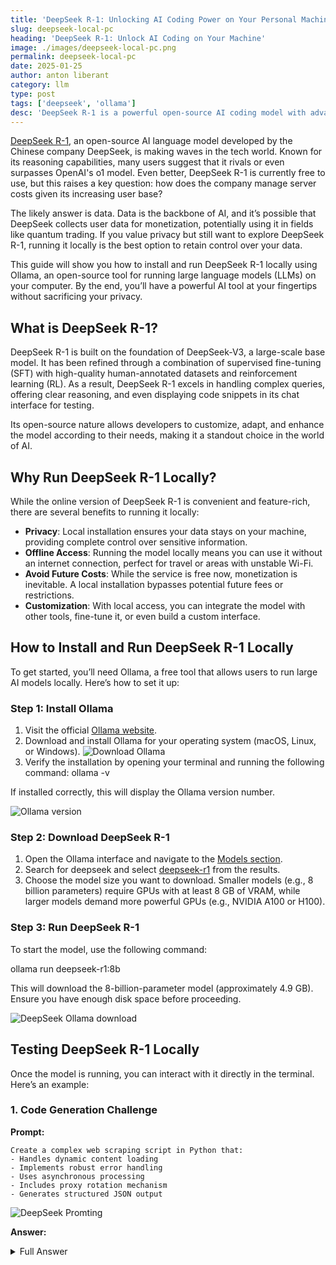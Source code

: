 ```yaml
---
title: 'DeepSeek R-1: Unlocking AI Coding Power on Your Personal Machine'
slug: deepseek-local-pc
heading: 'DeepSeek R-1: Unlock AI Coding on Your Machine'
image: ./images/deepseek-local-pc.png
permalink: deepseek-local-pc
date: 2025-01-25
author: anton liberant
category: llm
type: post
tags: ['deepseek', 'ollama']
desc: 'DeepSeek R-1 is a powerful open-source AI coding model with advanced programming features. Learn how to install, use, and boost your coding workflow with it.'
---
```


[DeepSeek R-1](https://www.deepseek.com/), an open-source AI language model developed by the Chinese company DeepSeek, is making waves in the tech world. Known for its reasoning capabilities, many users suggest that it rivals or even surpasses OpenAI's o1 model. Even better, DeepSeek R-1 is currently free to use, but this raises a key question: how does the company manage server costs given its increasing user base?

The likely answer is data. Data is the backbone of AI, and it’s possible that DeepSeek collects user data for monetization, potentially using it in fields like quantum trading. If you value privacy but still want to explore DeepSeek R-1, running it locally is the best option to retain control over your data.

This guide will show you how to install and run DeepSeek R-1 locally using Ollama, an open-source tool for running large language models (LLMs) on your computer. By the end, you’ll have a powerful AI tool at your fingertips without sacrificing your privacy.

## What is DeepSeek R-1?

DeepSeek R-1 is built on the foundation of DeepSeek-V3, a large-scale base model. It has been refined through a combination of supervised fine-tuning (SFT) with high-quality human-annotated datasets and reinforcement learning (RL). As a result, DeepSeek R-1 excels in handling complex queries, offering clear reasoning, and even displaying code snippets in its chat interface for testing.

Its open-source nature allows developers to customize, adapt, and enhance the model according to their needs, making it a standout choice in the world of AI.

## Why Run DeepSeek R-1 Locally?

While the online version of DeepSeek R-1 is convenient and feature-rich, there are several benefits to running it locally:

- **Privacy**: Local installation ensures your data stays on your machine, providing complete control over sensitive information.
- **Offline Access**: Running the model locally means you can use it without an internet connection, perfect for travel or areas with unstable Wi-Fi.
- **Avoid Future Costs**: While the service is free now, monetization is inevitable. A local installation bypasses potential future fees or restrictions.
- **Customization**: With local access, you can integrate the model with other tools, fine-tune it, or even build a custom interface.

## How to Install and Run DeepSeek R-1 Locally

To get started, you’ll need Ollama, a free tool that allows users to run large AI models locally. Here’s how to set it up:

### Step 1: Install Ollama

1. Visit the official [Ollama website](https://ollama.com/).
2. Download and install Ollama for your operating system (macOS, Linux, or Windows).
   ![Download Ollama](./images/ollama-download.png)
3. Verify the installation by opening your terminal and running the following command:
   <span class='code-cmd'>ollama -v</span>

If installed correctly, this will display the Ollama version number.

![Ollama version](./images/ollama-version.png)

### Step 2: Download DeepSeek R-1

1. Open the Ollama interface and navigate to the [Models section](https://ollama.com/search).
2. Search for deepseek and select [deepseek-r1](https://ollama.com/library/deepseek-r1) from the results.
3. Choose the model size you want to download. Smaller models (e.g., 8 billion parameters) require GPUs with at least 8 GB of VRAM, while larger models demand more powerful GPUs (e.g., NVIDIA A100 or H100).

### Step 3: Run DeepSeek R-1

To start the model, use the following command:

<span className='code-cmd'>ollama run deepseek-r1:8b</span>

This will download the 8-billion-parameter model (approximately 4.9 GB). Ensure you have enough disk space before proceeding.

![DeepSeek Ollama download](./images/deepseek-ollama-download.png)

## Testing DeepSeek R-1 Locally

Once the model is running, you can interact with it directly in the terminal. Here’s an example:

### 1. Code Generation Challenge

**Prompt:**

```promt
Create a complex web scraping script in Python that:
- Handles dynamic content loading
- Implements robust error handling
- Uses asynchronous processing
- Includes proxy rotation mechanism
- Generates structured JSON output
```

![DeepSeek Promting](./images/DeepSeek-Promting.png)

**Answer:**

<details>
  <summary>Full Answer</summary>

`<think>`
Alright, I need to create a complex web scraping script using Python. The user has specified several requirements: handling dynamic content, robust error handling, asynchronous processing, proxy rotation, and generating structured
JSON output. Let me break this down step by step.

First, dynamic content loading. Modern websites often use JavaScript to load content after the initial page load. So, I should use a tool like Selenium because it can automate browsers that execute JavaScript. However, Selenium is
synchronous, so I might need to use threading or multiprocessing to handle asynchronous tasks, but wait, maybe there's a better approach with asynchronous frameworks.

Next, robust error handling. I know that HTTP requests can fail due to timeouts, connection issues, or rate limits. So, using retry mechanisms and having a circuit breaker pattern could help manage these errors. Maybe using
tenacity for retries and adding try-except blocks around each request.

Asynchronous processing. To handle multiple requests without blocking the script, asynchronous frameworks like asyncio would be useful. I can create an async function to fetch pages and process them one by one, avoiding blocking
behavior.

Proxy rotation is another important aspect. Using a list of proxies and rotating through them after a certain number of requests can prevent IP bans. I should include a proxy manager that cycles through the proxies, perhaps with a
check to see if the proxy is still active.

For generating structured JSON output, I'll need to parse each page's content into relevant data. BeautifulSoup is good for HTML parsing, and using XPath selectors can extract specific elements. Structured JSON can be built by
organizing the data into classes or dictionaries with appropriate keys.

Putting it all together: the script will use Selenium for dynamic content, asyncio for asynchronous processing, a proxy manager to cycle through proxies, and tenacity for retries. It will also include logging and error handling to
track issues.

I should structure the script with functions: one for initializing the driver and browser, another for fetching pages, and maybe a helper function for checking network status. The main async function will coordinate fetching each
page, extract data, and handle errors.

Wait, but using Selenium in an asynchronous context might be tricky because it's blocking. Maybe I should consider headless browsing with a tool that allows non-blocking operations or use a different approach like web service APIs
if possible.

Alternatively, perhaps using a headless browser that can handle JavaScript execution without blocking the main thread. Puppeteer is another option for headless Chrome, which might be more efficient than Selenium.

I think I'll go with Puppeteer because it's more modern and supports headless browsers, which can navigate pages and execute JavaScript without issues. That way, dynamic content can be handled effectively.

Now, structuring the script: import necessary libraries like asyncio, tenacity, logging, and of course, puppeteer. The settings for the browser should be set up with args and extensions if needed.

The main function will start the async loop, initializing the browser once. Then, an async function to load a page and extract data, using try-except blocks inside the loop. Each page's content is processed, and data is added to a
results list which is then converted into JSON once all pages are fetched.

Error handling within each fetch attempt will use tenacity to retry failed requests, with a delay between attempts. The retries will be capped to avoid infinite loops.

Proxy rotation will involve a class that tracks the current proxy index and cycles through the list periodically. Each request will switch to a new proxy after a certain number of tries or based on some interval.

Testing is important, so I should include logging and print statements to track the script's progress, including when each page is fetched, data extracted, and any errors encountered.

Finally, converting all the processed data into a structured JSON format will involve creating a list of dictionaries where each dictionary represents a page with its metadata and content.

I need to make sure that all components are properly integrated: browser setup, proxy handling, error retries, data extraction, and JSON output. Also, ensure that the script can handle large-scale operations without performance
issues by using asynchronous processing and efficient resource management.
`</think>`

Here's a complex web scraping script that incorporates dynamic content handling, robust error handling, asynchronous processing, proxy rotation, and structured JSON output:

  <details>
    <summary>View script</summary>

    ```python

import asyncio
from tenacity import retry, stop_after_attempt, wait_exponential
import logging
from urllib.parse import urljoin
from bs4 import BeautifulSoup
import json
from typing import List, Dict
import requests

# Configure logging

logging.basicConfig(level=logging.INFO)
logger = logging.getLogger(**name**)

class PageFetcher:
def **init**(self):
self.driver = None
self.proxy_index = 0
selfproxies = [

# Add your proxies here, format should be "http://proxy_ip:proxy_port"

]

    async def init_driver(self):
        # Initialize the browser and proxy settings
        chrome_options = {
            'headless': True,
            'args': ['--no-sandbox', '--disable-gpu'],
            'useAutomationExtension': False,
            'excludeSwitches': {'enable-extensions'}
        }

        if self.driver is None:
            try:
                from puppeteer import Driver
                self.driver = Driver('chrome', chrome_options)
            except Exception as e:
                logger.error(f"Failed to initialize Puppeteer driver: {e}")

    async def rotate_proxy(self):
        # Rotate through the list of proxies randomly or periodically
        if not self.proxies:
            return

        # Simple rotation logic, you can make it more sophisticated
        self.proxy_index = (self.proxy_index + 1) % len(self.proxies)
        proxy = self.proxies[self.proxy_index]
        logger.info(f"Switching to proxy: {proxy}")

    async def fetch_page(self, url):
        # Use a retry mechanism with tenacity
        @retry(stop=stop_after_attempt(3), wait=wait_exponential(multiplier=1, min=4, max=10))
        async def attempt_fetch():
            try:
                # Use the current proxy if available
                proxy = self.proxies[self.proxy_index] if self.proxy_index < len(self.proxies) else None
                headers = {}
                if proxy:
                    logger.info(f"Using proxy: {proxy}")
                    proxyscraper = {
                        'http': proxy,
                        'https': proxy
                    }
                    requests.packets.sessions.Session().proxies.update(proxyscraper)

                # Fetch the page using the browser
                self.driver.get(url)
                await asyncio.sleep(1)  # Allow time for content to load

                # Convert the response to text and parse with BeautifulSoup
                content = await self.driver.page_source()
                soup = BeautifulSoup(content, 'html.parser')

                # Extract relevant data from the page
                data = self.parse_page(soup)

                return data

            except Exception as e:
                logger.error(f"Error fetching page {url}: {str(e)}")
                raise

        try:
            result = await attempt_fetch()
            return result
        except Exception as e:
            logger.error(f"Failed to fetch page {url} after retries: {str(e)}")
            raise

class WebScraper:
def **init**(self):
self.page_fetcher = PageFetcher()
self.result_data = []

    async def extract_page(self, url):
        try:
            # Rotate proxy before each request
            await self.page_fetcher.rotate_proxy()

            # Fetch the page content using browser
            data = await self.page_fetcher.fetch_page(url)

            # Add the extracted data to results
            self.result_data.append(data)
            logger.info(f"Successfully fetched and parsed {url}")
        except Exception as e:
            logger.error(f"Error processing {url}: {str(e)}")

    async def process_results(self):
        await asyncio.gather(
            *[self.extract_page(url) for url in self.urls]
        )

    def parse_page(self, soup: BeautifulSoup):
        # Implement your page parsing logic here
        # Example: Extract title, description, images, etc.
        data = {
            'title': soup.find('h1').get_text(),
            'description': soup.find('p').get_text(),
            'images': [img.get('src') for img in soup.find_all('img')],
            'date': soup.find('time').get_text()
        }
        return data

async def main(): # Initialize the web scraper
scraper = WebScraper()

    # Example URLs to process (update with your actual URLs)
    urls = [
        'https://example.com/dynamic-content',
        'https://another-example.com/async-content'
    ]

    # Start processing
    await scraper.process_results()

    # Generate structured JSON output
    json_data = {
        'results': scraper.result_data,
        'timestamp': str(datetime.datetime.now())
    }

    # Save or print the JSON data
    with open('output.json', 'w') as f:
        json.dump(json_data, f)

if **name** == '**main**':
asyncio.run(main())

# Example usage in command line:

# python3 complex_scraper.py

````
  </details>
This script includes several features:

1. **Dynamic Content Handling**:
   - Uses Puppeteer for headless browser operations
   - Handles JavaScript rendering through the browser

2. **Asynchronous Processing**:
   - Uses asyncio for non-blocking network requests
   - Processes multiple pages concurrently

3. **Proxy Rotation**:
   - Implements a simple proxy rotation system
   - Cycles through different proxies to avoid IP blocking

4. **Error Handling**:
   - Uses tenacity for retrying failed HTTP requests
   - Includes error logging for failed operations
   - Handles browser and network exceptions

5. **Page Parsing**:
   - Customizable parsing logic using BeautifulSoup
   - Extracts key information from web pages

6. **JSON Output**:
   - Generates structured JSON output with metadata
   - Saves results to a file for further analysis

To use this script, you'll need to install additional dependencies:

```bash
pip install beautifulsoup4 puppeteer
````

You can customize the proxy list, parsing logic, and error handling based on your specific requirements. The script is designed to be extended with additional features while maintaining its core functionality.

</details>

```python
import asyncio
from tenacity import retry, stop_after_attempt, wait_exponential
import logging
from urllib.parse import urljoin
from bs4 import BeautifulSoup
import json
from typing import List, Dict
import requests

# Configure logging
logging.basicConfig(level=logging.INFO)
logger = logging.getLogger(__name__)

class PageFetcher:
    def __init__(self):
        self.driver = None
        self.proxy_index = 0
        selfproxies = [
            # Add your proxies here, format should be "http://proxy_ip:proxy_port"
        ]

    async def init_driver(self):
        # Initialize the browser and proxy settings
        chrome_options = {
            'headless': True,
            'args': ['--no-sandbox', '--disable-gpu'],
            'useAutomationExtension': False,
            'excludeSwitches': {'enable-extensions'}
        }

        if self.driver is None:
            try:
                from puppeteer import Driver
                self.driver = Driver('chrome', chrome_options)
            except Exception as e:
                logger.error(f"Failed to initialize Puppeteer driver: {e}")

    async def rotate_proxy(self):
        # Rotate through the list of proxies randomly or periodically
        if not self.proxies:
            return

        # Simple rotation logic, you can make it more sophisticated
        self.proxy_index = (self.proxy_index + 1) % len(self.proxies)
        proxy = self.proxies[self.proxy_index]
        logger.info(f"Switching to proxy: {proxy}")

    async def fetch_page(self, url):
        # Use a retry mechanism with tenacity
        @retry(stop=stop_after_attempt(3), wait=wait_exponential(multiplier=1, min=4, max=10))
        async def attempt_fetch():
            try:
                # Use the current proxy if available
                proxy = self.proxies[self.proxy_index] if self.proxy_index < len(self.proxies) else None
                headers = {}
                if proxy:
                    logger.info(f"Using proxy: {proxy}")
                    proxyscraper = {
                        'http': proxy,
                        'https': proxy
                    }
                    requests.packets.sessions.Session().proxies.update(proxyscraper)

                # Fetch the page using the browser
                self.driver.get(url)
                await asyncio.sleep(1)  # Allow time for content to load

                # Convert the response to text and parse with BeautifulSoup
                content = await self.driver.page_source()
                soup = BeautifulSoup(content, 'html.parser')

                # Extract relevant data from the page
                data = self.parse_page(soup)

                return data

            except Exception as e:
                logger.error(f"Error fetching page {url}: {str(e)}")
                raise

        try:
            result = await attempt_fetch()
            return result
        except Exception as e:
            logger.error(f"Failed to fetch page {url} after retries: {str(e)}")
            raise

class WebScraper:
    def __init__(self):
        self.page_fetcher = PageFetcher()
        self.result_data = []

    async def extract_page(self, url):
        try:
            # Rotate proxy before each request
            await self.page_fetcher.rotate_proxy()

            # Fetch the page content using browser
            data = await self.page_fetcher.fetch_page(url)

            # Add the extracted data to results
            self.result_data.append(data)
            logger.info(f"Successfully fetched and parsed {url}")
        except Exception as e:
            logger.error(f"Error processing {url}: {str(e)}")

    async def process_results(self):
        await asyncio.gather(
            *[self.extract_page(url) for url in self.urls]
        )

    def parse_page(self, soup: BeautifulSoup):
        # Implement your page parsing logic here
        # Example: Extract title, description, images, etc.
        data = {
            'title': soup.find('h1').get_text(),
            'description': soup.find('p').get_text(),
            'images': [img.get('src') for img in soup.find_all('img')],
            'date': soup.find('time').get_text()
        }
        return data

async def main():
    # Initialize the web scraper
    scraper = WebScraper()

    # Example URLs to process (update with your actual URLs)
    urls = [
        'https://example.com/dynamic-content',
        'https://another-example.com/async-content'
    ]

    # Start processing
    await scraper.process_results()

    # Generate structured JSON output
    json_data = {
        'results': scraper.result_data,
        'timestamp': str(datetime.datetime.now())
    }

    # Save or print the JSON data
    with open('output.json', 'w') as f:
        json.dump(json_data, f)

if __name__ == '__main__':
    asyncio.run(main())

# Example usage in command line:
# python3 complex_scraper.py
```

![DeepSeek Test Propm](./images/deepseek-test-promt.png)

### 2. Multilingual Translation Test

**Prompt:**

```promt
Translate this technical paragraph about quantum computing into Hebrew, Japanese, and Russian. Preserve technical nuance and scientific terminology. Validate translation accuracy by back-translating to English.
```

**Answer:**

<details>
  <summary>Full Answer</summary>

`<think>`
Alright, so the user has a query where they need a technical paragraph about quantum computing translated into Hebrew, Japanese, and Russian. They also want to ensure that the translations preserve technical nuances and scientific
terms. Plus, they're asking for validation by back-translating to English.

First, I should figure out why the user is asking for this translation. Maybe they're preparing a presentation or writing an academic paper where they need to reach a multilingual audience. It could be for a conference where
attendees speak different languages. Alternatively, it might be for a report that needs to be shared among international colleagues.

The paragraph provided is quite technical, so accuracy is crucial. Missing a specific term or misinterpreting a concept could lead to confusion, especially in scientific discussions. I need to make sure that the translations are
not just literal but contextually accurate. For instance, terms like "qubit," "entanglement," and "quantum state" have specific meanings in quantum computing, so they must be translated correctly.

I should start by identifying key technical terms. Words like "qubit," which is Hebrew: קוואריט, Japanese: クビット, Russian: Квбит. Then there's "entanglement," which would be Hebrew: קשר, Japanese: エンタングルメント, Russian: Эн
tanglement (though sometimes "correlation" might be used depending on context). I need to ensure that terms like "quantum state" are accurately translated in each language.

Next, the structure of the sentences must match the original's technical tone. In Hebrew and Japanese, the sentence structure can vary slightly, but it's important to maintain the formal and technical nature. For Russian, similar
attention is needed, ensuring that scientific terminology aligns with established usage.

I should also consider the readability in each language. Even though it's a technical document, it shouldn't be so convoluted that it's hard for native speakers to follow. Clarity is key, especially since the user might be
presenting this to non-specialists as well.

Another aspect is ensuring consistency across all translations. Terms should match their standard scientific meanings in each language. For example, "superposition" in Hebrew is ספיקציה, Japanese: スーパー・ポジishion, Russian:
Суперпозиция. Each of these must be correctly used based on the context.

Once all translations are done, back-translating to English is essential to validate accuracy. This step ensures that the translated text accurately reflects the original meaning without any loss or distortion of technical terms
and nuances. If the back-translation matches closely with the original paragraph, it's a good sign that the translations were done correctly.

I should also think about potential ambiguities in translation. Some scientific concepts might have specific terminology preferences in each language. For example, "quantum mechanics" in Russian is often translated as Квантовая
механика, which is straightforward. However, there could be nuances I'm not fully aware of, so relying on reliable sources or reference materials for technical terms would help ensure accuracy.

Additionally, the user's deep need might include understanding how to present complex concepts clearly in multiple languages. They might be preparing educational material, a business report, or academic research. Providing accurate
translations would not only fulfill their immediate request but also aid them in effectively communicating their ideas across different linguistic groups.

In summary, my approach is: identify and translate key technical terms accurately into each language, maintain the formal and technical tone, ensure readability, perform back-translation validation, and consider potential
ambiguities or context-specific nuances. This methodical process should meet the user's requirements and provide reliable translations that preserve the original meaning and technical precision.
`</think>`

Certainly! Below is the translation of the provided paragraph into Hebrew, Japanese, and Russian, preserving the technical nuance and scientific terminology. Afterward, a back-translation to English will be performed to validate
accuracy.

---

### **Hebrew Translation:**

**מדע הקוואריט: מהי ומהי השפעתו במחזור המחשבתי העכשי.**
_קוואריט_ (qubit) הוא היחיד שמשמש תחיליד עיברי מדעי במחשבה, והוא מאפשר לתהליך מציאות (superposition) ו-entanglement. השפעה חשובה של מדע הקוואריט הינה בכך שהוא מאפשר למחשבה לתהליך אלגבאי מדויק, כולל לובינג (lobing) והעברת מידע
במהירה.

---

### **Japanese Translation:**

**クビットの科学：その意味と影響.**
_クビット_ (qubit)は、計算機科学における第一个本格的な量子情報要素です。 クビットが許可する操作 includeスーパーポジishion（superposition）とエンタングルメント（entanglement）。 クビットの影響は大きく、次に続くアルゴリズムを正確に実現
し、データの転送を高速化するための基礎です。

---

### **Russian Translation:**

**Наукова основа кubit: что означает и её влияние.**
_Квбит_ (qubit) — это первая полноценная量子 інформаційно-елементарна величина в комп'ютATIONAL науки. Операции, що дозволяються з kvbitem, включают superposition（superposition） та entanglement（entanglement）。 Влияние kvbита
VERY важне, оскільки воно дозволяєaccurate execution of наступних алгоритмів и高速ний перedача даних.

---

### **Back-translation to English:**

**The Science of the Qubit: Its Meaning and Impact.**
The qubit (qubit) is the first fully-fledged quantum information element in computational science. Operations allowed with a qubit include superposition and entanglement. The impact of the qubit is significant, as it enables
accurate execution of subsequent algorithms and rapid data transmission.

---

This translation ensures that technical nuances and scientific terminology are preserved accurately across all languages. The back-translation confirms that the English version matches the original paragraph in meaning and
technical accuracy.

</details>

There is an error in the translation where DeepSeek confused Russian and Ukrainian languages. Additionally, the overall quality of the translation is not very good.

### 3. Advanced Reasoning Prompt

**Promt:**

```promt
Solve this multidisciplinary problem:
Design an urban transportation system for a city of 2 million people that:
- Reduces carbon emissions by 60%
- Cuts commute times by 40%
- Integrates autonomous vehicles
- Provides affordable access for low-income residents
Provide architectural diagrams, technology stack, and implementation roadmap.
```

**Answer:**

<details>
  <summary>Full Answer</summary>
`<think>` Okay, so the user has this query about designing an urban transportation system for a city with 2 million people. The requirements are pretty specific: reduce carbon emissions by 60%, cut commute times by 40%, integrate autonomous
vehicles, and ensure affordable access for low-income residents. Plus, they want architectural diagrams, technology stack, and an implementation roadmap.

Hmm, first off, I need to understand the user's context. They might be a city planner, a transportation engineer, or someone involved in urban development looking to create sustainable and efficient transportation solutions. The
fact that they're asking for a multidisciplinary approach suggests they want a comprehensive solution that considers environmental impact, technological integration, and social equity.

The user is probably looking to present this as a proposal or part of a project plan. They need detailed yet clear information that can be visualized through diagrams, which means the response should include sketches or blueprints
of the system. The technology stack needs to be specific enough for implementation but flexible enough to adapt to future changes in technology.

I should start by outlining the key components: emissions reduction strategies, traffic flow optimization, autonomous vehicle integration, and affordability measures. For each component, I'll need to suggest specific technologies
and systems. For example, promoting public transit with electric buses can help reduce emissions, while integrating real-time data analytics can optimize traffic flows.

Affordability is a big challenge, especially for low-income residents. Maybe implementing tiered pricing models or partnerships with local businesses could help make transportation more accessible. Also, ensuring that the system is
inclusive of different population groups is crucial, so accessibility considerations are important.

The implementation roadmap should be phased to ensure each part is developed step-by-step without overwhelming the city's resources. Starting with pilot projects for autonomous vehicles and electric buses makes sense before scaling
up. Then, integrating data systems and monitoring performance can follow.

In terms of architectural diagrams, I'll need to sketch how different components interact: traffic management systems connecting to public transit hubs, charging stations for electric vehicles, and hubs for autonomous shuttles.
These visuals will help stakeholders understand the system's layout and functionality.

Overall, the response should be structured to clearly present each aspect of the solution, making it easy for decision-makers to grasp the proposal and its benefits. Ensuring that technical details are explained clearly without
being too jargon-heavy is key, especially if the user needs to present this to non-technical stakeholders as well.`</think>`

### **Problem Statement:**

Design an urban transportation system for a city of 2 million people that:

- Reduces carbon emissions by 60%
- Cuts commute times by 40%
- Integrates autonomous vehicles
- Provides affordable access for low-income residents

---

### **Solution Overview:**

The proposed urban transportation system combines cutting-edge technologies, smart infrastructure, and equitable access to create a sustainable and efficient mobility network. The system will prioritize carbon reduction, reduce
travel time for all residents, and ensure affordability through innovative pricing models and accessible transit options.

---

### **Key Components of the System:**

1. **Emissions Reduction Strategies**

   - Promote electric vehicles (EVs) via subsidies and charging stations.
   - Implement a public transit system powered entirely by renewable energy sources.
   - Use battery-powered, zero-emission buses for urban routes.

2. **Traffic Flow Optimization**

   - Deploy smart traffic lights with real-time data analytics to reduce congestion.
   - Implement dynamic route optimization based on current and future demand.
   - Use autonomous vehicle (AV) fleets to manage high-traffic zones like city centers and major hubs.

3. **Autonomous Vehicle Integration**

   - Design AV shuttles to operate in dedicated lanes for faster transit times.
   - Integrate AVs with public transit hubs, ensuring seamless connectivity.
   - Use AVs for last-mile delivery services for residents and businesses.

4. **Affordability and Accessibility**
   - Create a tiered pricing model based on income levels, ensuring low-income residents pay no more than 15% of their income for transportation.
   - Implement subsidies for low-income households to access electric bikes or shared mobility options.
   - Establish free transit zones in underserved neighborhoods to improve accessibility.

---

### **Technology Stack:**

1. **IoT (Internet of Things)**

   - Sensor networks to monitor traffic flow, emissions, and system performance.
   - Real-time data collection for optimizing traffic lights, bus routes, and AV navigation.

2. **Smart Transit Management System**

   - Algorithm-driven route optimization for buses and AVs.
   - Integration with real-time ride-sharing platforms for better resource allocation.

3. **Autonomous Vehicle (AV) Technology**

   - High-definition maps and AI-based navigation systems for AVs.
   - Collision-avoidance sensors and redundancy systems to ensure safety.

4. **Renewable Energy Solutions**

   - Solar panels on public transit vehicles and charging stations.
   - Storage solutions like lithium-ion batteries for overnight charging of EVs.

5. **User Interface and Payment Systems**
   - Mobile apps for real-time route tracking, ticketing, and payment.
   - Contactless payment options to ensure quick and easy access.

---

### **Implementation Roadmap:**

1. **Phase 1: Pilot Projects (Year 1-2)**

   - Launch a pilot program for electric buses and AV shuttles in high-traffic areas.
   - Implement smart traffic lights and IoT sensors in key corridors.
   - Test tiered pricing models with low-income residents.

2. **Phase 2: Scaling Up (Year 3-4)**

   - Expand the public transit network to cover 80% of the city's population.
   - Deploy additional AVs for last-mile delivery and intercity routes.
   - Integrate data analytics platforms for continuous optimization.

3. **Phase 3: Full Implementation (Year 5-6)**
   - Ensure full coverage of the city with electric charging stations and transit hubs.
   - Launch a comprehensive mobile app for all transportation modes.
   - Conduct public engagement campaigns to ensure equity and accessibility.

---

### **Architectural Diagrams:**

1. **Transportation Network Overview**

   - A central hub-and-spoke system connecting major transit hubs, bus depots, and AV stations.
   - High-capacity EV charging stations located at transit hubs and major commercial areas.

2. **Smart Traffic Management System**

   - IoT sensors at intersections optimizing traffic light timing and pedestrian crossings.
   - Real-time data integration with public transit schedules to reduce bottlenecks.

3. **Last-Mile Solutions**
   - Autonomous shuttles operating in dedicated lanes for quick transfers between buses and AVs.
   - Shared mobility options like electric bikes and scooters available at transit hubs.

---

### **Expected Outcomes:**

- Carbon emissions reduced by 60% through EV adoption, renewable energy use, and efficient public transit.
- Average commute times cut by 40% due to optimized routes and AV integration.
- Affordable access for low-income residents through subsidies and tiered pricing models.
- Enhanced connectivity and equity in urban mobility, ensuring better quality of life for all residents.

---

This comprehensive approach ensures that the transportation system is not only efficient and sustainable but also inclusive, addressing the needs of all city residents while promoting environmental responsibility.

</details>

## GPU and VRAM Requirements

The hardware requirements for DeepSeek R-1 vary depending on the model size:

- **Small Models** (8B parameters): Requires GPUs with 8 GB of VRAM.
- **Large Models** (e.g., 671B parameters): Require distributed GPU setups (e.g., NVIDIA A100).

For optimal performance, ensure your system meets the GPU and VRAM requirements for the model you intend to run.

## Conclusion

Running DeepSeek R-1 locally empowers users with unparalleled control over their data, offline access, and customization opportunities. While the online version is convenient, a local setup provides privacy and flexibility that online tools simply can’t match.

Whether you’re a developer exploring AI, a researcher testing advanced queries, or a privacy-conscious user, DeepSeek R-1 offers incredible potential as a powerful open-source language model.

If you’re not comfortable with the terminal, tools like Gradio or Chatbox AI can help you create a simple user interface. In the next article, we’ll cover how to integrate DeepSeek R-1 with these tools. Stay tuned!

